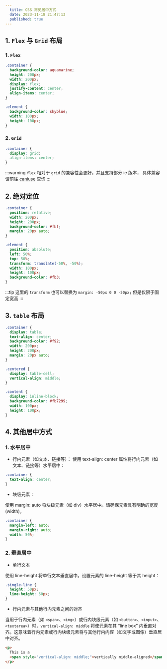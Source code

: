 ```yaml
---
  title: CSS 常见居中方式
  date: 2023-11-18 21:47:13
  published: true
---
```


<LinkCard
  title="CSS 水平居中布局方式"
  href="https://github.com/cullyfung/blog-demo/tree/main/packages/css-layout"
  image="https://w.wallhaven.cc/full/vq/wallhaven-vq27p5.jpg"
/>

## 1. `Flex` 与 `Grid` 布局

### 1. `Flex`

```css showLineNumbers {5-7}
.container {
  background-color: aquamarine;
  height: 200px;
  width: 200px;
  display: flex;
  justify-content: center;
  align-items: center;
}

.element {
  background-color: skyblue;
  width: 100px;
  height: 100px;
}
```

### 2. `Grid`

```css
.container {
  display: grid:
  align-items: center;
}

```

:::warning
`flex` 相对于 `grid` 的兼容性会更好，并且支持部分 ie 版本， 具体兼容请前往 [caniuse](https://caniuse.com/?search=grid) 查询
:::

## 2. 绝对定位

```css showLineNumbers {2, 10-13}
.container {
  position: relative;
  width: 200px;
  height: 200px;
  background-color: #fbf;
  margin: 20px auto;
}

.element {
  position: absolute;
  left: 50%;
  top: 50%;
  transform: translate(-50%, -50%);
  width: 100px;
  height: 100px;
  background-color: #fb3;
}
```

:::tip
这里的 `transform` 也可以替换为 `margin: -50px 0 0 -50px;` 但是仅限于固定宽高
:::

## 3. `table` 布局

```css showLineNumbers {2-3, 11-12, 16}
.container {
  display: table;
  text-align: center;
  background-color: #f92;
  width: 200px;
  height: 200px;
  margin: 20px auto;
}

.centered {
  display: table-cell;
  vertical-align: middle;
}

.content {
  display: inline-block;
  background-color: #fb7299;
  width: 100px;
  height: 100px;
}
```

## 4. 其他居中方式

### 1. 水平居中

- 行内元素（如文本、链接等）：
  使用 text-align: center 属性将行内元素（如文本、链接等）水平居中：

```css showLineNumbers {2}
.container {
  text-align: center;
}
```

- 块级元素：

使用 margin: auto 将块级元素（如 div）水平居中。请确保元素具有明确的宽度 (width)。

```css
.container {
  margin-left: auto;
  margin-right: auto;
  width: 50%;
}
```

### 2. 垂直居中

- 单行文本

使用 line-height 将单行文本垂直居中。设置元素的 line-height 等于其 height：

```css
.single-line {
  height: 50px;
  line-height: 50px;
}
```

- 行内元素与其他行内元素之间的对齐

当用于行内元素（如 `<span>`、`<img>`）或行内块级元素（如 `<button>`、`<input>`、`<textarea>`）时，`vertical-align: middle` 将使元素在其 “line box” 内垂直对齐。这意味着行内元素或行内块级元素将与其他行内内容（如文字或图像）垂直居中对齐。

```html
<p>
  This is a
  <span style="vertical-align: middle;">vertically middle-aligned</span> text.
</p>
```
